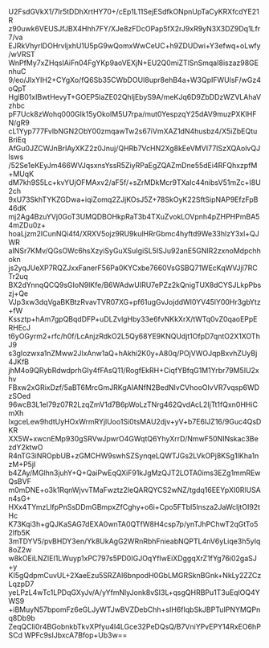 U2FsdGVkX1/7Ir5tDDhXrtHY70+/cEp1L11SejESdfkONpnUpTaCyKRXfcdYE21R
z90uwk6VEUSJfJBX4Hhh7FY/XJe8zFDcOPap5fX2rJ9xR9yN3X3DZ9Dq1Lfr7/va
EJRkVhyrlDOHrvljxhU1U5pG9wQomxWwCeUC+h9ZDUDwi+Y3efwq+oLwfy/wVRST
WnPfMy7xZHqsIAiFn04FgYKp9aoVEXjN+EU2Q0miZTlSnSmqaI8iszaz98GEnhuC
9/eo/JIxYIH2+CYgXo/fQ6Sb35CWbDOUI8upr8ehB4a+W3QpIFWUlsF/wGz4oQpT
HglB01xIBwtHevyT+GOEP5laZE02QhljEbyS9A/meKJq6D9ZbDDzWZVLAhaVzhbc
pF7Uck8zWohq000GIk15yOkoIM5U7rpa/mut0YespzqY25dAV9muzPXKIHFN/gR9
cL1Yyp777FvlbNGN2ObY00zmqawTw2s67iVmXAZ1dN4husbz4/X5iZbEQtuBriEq
AfGu0JZCWJnBrIAyXKZ2z0Jnuj/QHRb7VcHN2Xg8kEeVMVI77ISzXQAolvQJlsws
/52Se1eKEyJm466WVJqsxnsYssR5ZiyRPaEgZQAZmDne55dEi4RFQhxzpfM+MUqK
dM7kh9S5Lc+kvYUjOFMAxv2/aF5f/+sZrMDkMcr9TXaIc44nibsV51mZc+I8U2ch
9xU73SkhTYKZGDwa+iqiZomq2ZJjKOsJ5Z+78SkOyK22SftSipNAP9EfzFpB46dK
mj2Ag4BzuYVj0GoT3UMQDBOHkpRaT3b4TXuZvokLOVpnh4pZHPHPmBA54mZDu0z+
hoaLjzm2ICunNQi4f4/XRXV5ojz9RU9kulHRrGbmc4hyftd9We33hlzY3xl+QJWR
aINSr7KMv/QGsOWc6hsXzyiSyGuXSuIgiSL5ISJu92anE5GNIR2zxnoMdpchhokn
js2yqJUeXP7RQZJxxFanerF56Pa0KYCxbe7660VsGSBQ71WEcKqWVJjl7RCTr2uq
BX2dYnnqQCQ9sGIoN9lKfe/B6WAdwUIRU7ePZz2kQnigTUX8dCYSJLkpPbszj+Qe
VJp3xw3dqVgaBKBtzRvavTVR07XG+pf61ugGvJojddWI0YV45lY00Hr3gbYtz+fW
Kssztp+hAm7gpQBqdDFP+uDLZvlgHby33e6fvNKkXrX/tWTq0vZ0qaoEPpERHEcJ
t6yOGyrm2+rfc/h0f/LcAnjzRdkO2L5Qy68YE9KNQUdjt1OfpD7qntO2X1XOThJ9
s3gIozwxa1nZMww2JlxAnw1aQ+hAkhi2K0y+A80q/POjVWOJqpBxvhZUyBj4JKfB
jhM4o9QRybRdwdprhGIy4fFAsQ11/RogfEkRH+CiqfYBfqG1M1Yrbr79M5IU2xhv
FBxw2xGRixDzf/5aBT6MrcGmJRKgAIANfN2BedNlvCVhooOIvVR7vqsp6WDzSOed
96wcB3L1eI79z07R2LzqZmV1d7B6pWoLzTNrg462QvdAcL2IjTt1fQxn0HHiCmXh
lxgceLew9hdtUyHOxWrmRYjlUoo1Si0tsMAU2djv+yV+b7E6IJZ16/9Guc4QsDKR
XX5W+xwcnEMp930gSRVwJpwrO4GWqtQ6YhyXrrD/NmwF50NINskac3BezdY2ktwO
R4nTG3iNROpbUB+zGMCHW9swhSZSynqeLQWTJGs2LVkOPj8KSg1IKha1nzM+P5jI
b4ZAy/MGlhn3juhY+Q+QaiPwEqQXiF91kJgMzQJT2LOTA0ims3EZg1mmREwQsBVF
m0mDNE+o3k1RqnWjvvTMaFwztz2leQARQYCS2wNZ/tgdq16EEYpXI0RlUSAn4sG+
HXx4TYmzLlfpPnSsDDmGBmpxZfCghy+o6i+Cpo5FTbI5lnsza2JaWcljtOI92tHc
K73Kqi3h+gQJKaSAG7dEXA0wnTA0QTfW8H4csp7p/ynTJhPChwT2qGtTo52lfb5K
3mTDYV5/pvBHDY3en/Yk8UkAgG2WRnRbhFnieabNQPTL4nV6yLiqe3h5yIq8oZ2w
w8kOEiLNZlEI1LWuyp1xPC797s5PD0IGJOqYfIwEiXDggqXrZ1fYg76i02gaSJ+y
KI5gQdpmCuvUL+2XaeEzu5SRZAl6bnpodH0GbLMGRSknBGnk+NkLy2ZZCzLqzpD7
yeLPzL4wTc1LPDqGXyJv/A/yYfmNlyJonk8vSI3L+qsgQHRBPu1T3uEqlOQ4YWS9
+iBMuyN57bpomFz6eGLJyWTJwBVZDebChh+sIH6fIqbSkJBPTuIPNYMQPnq8Db9b
ZeqQCIi0r4BGobnkbTkvXPfyu4I4LGce32PeDQsQ/B7VniYPvEPY14RxEO6hPSCd
WPFc9sIJbxcA7Bfop+Ub3w==

